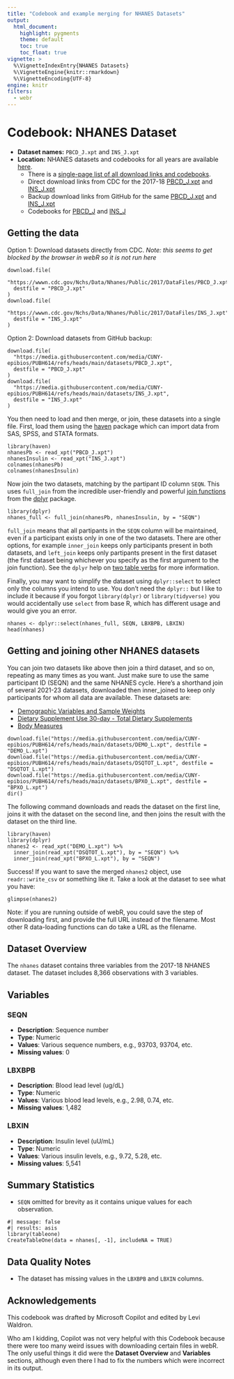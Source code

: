 ```yaml
---
title: "Codebook and example merging for NHANES Datasets"
output:
  html_document:
    highlight: pygments
    theme: default
    toc: true
    toc_float: true
vignette: >
  %\VignetteIndexEntry{NHANES Datasets}
  %\VignetteEngine{knitr::rmarkdown}
  %\VignetteEncoding{UTF-8}
engine: knitr
filters:
  - webr
---
```


# Codebook: NHANES Dataset

- **Dataset names:** `PBCD_J.xpt` and `INS_J.xpt`
- **Location:** NHANES datasets and codebooks for all years are available
[here](https://wwwn.cdc.gov/nchs/nhanes/Default.aspx). 
    - There is a [single-page list of all download links and codebooks](https://wwwn.cdc.gov/nchs/nhanes/search/datapage.aspx).
    - Direct download links from CDC for the 2017-18 [PBCD_J.xpt](https://wwwn.cdc.gov/Nchs/Data/Nhanes/Public/2017/DataFiles/PBCD_J.xpt) and [INS_J.xpt](https://wwwn.cdc.gov/Nchs/Data/Nhanes/Public/2017/DataFiles/INS_J.xpt)
    - Backup download links from GitHub for the same [PBCD_J.xpt](https://github.com/CUNY-epibios/PUBH614/raw/refs/heads/main/datasets/PBCD_J.xpt) and [INS_J.xpt](https://github.com/CUNY-epibios/PUBH614/raw/refs/heads/main/datasets/INS_J.xpt)
    - Codebooks for [PBCD_J](https://wwwn.cdc.gov/Nchs/Data/Nhanes/Public/2017/DataFiles/PBCD_J.htm) and [INS_J](https://wwwn.cdc.gov/Nchs/Data/Nhanes/Public/2017/DataFiles/INS_J.htm)

## Getting the data

Option 1: Download datasets directly from CDC. _Note: this seems to get blocked
by the browser in webR so it is not run here_
```
download.file(
  "https://wwwn.cdc.gov/Nchs/Data/Nhanes/Public/2017/DataFiles/PBCD_J.xpt",
  destfile = "PBCD_J.xpt"
)
download.file(
  "https://wwwn.cdc.gov/Nchs/Data/Nhanes/Public/2017/DataFiles/INS_J.xpt",
  destfile = "INS_J.xpt"
)
```

Option 2: Download datasets from GitHub backup:
```webr-r
download.file(
  "https://media.githubusercontent.com/media/CUNY-epibios/PUBH614/refs/heads/main/datasets/PBCD_J.xpt",
  destfile = "PBCD_J.xpt"
)
download.file(
  "https://media.githubusercontent.com/media/CUNY-epibios/PUBH614/refs/heads/main/datasets/INS_J.xpt",
  destfile = "INS_J.xpt"
)
```

You then need to load and then merge, or join, these datasets into a single file.
First, load them using the [haven](https://haven.tidyverse.org/) package which
can import data from SAS, SPSS, and STATA formats.

```webr-r
library(haven)
nhanesPb <- read_xpt("PBCD_J.xpt")
nhanesInsulin <- read_xpt("INS_J.xpt")
colnames(nhanesPb)
colnames(nhanesInsulin)
```

Now join the two datasets, matching by the partipant ID column `SEQN`. This uses 
`full_join` from the incredible user-friendly and powerful [join functions](https://dplyr.tidyverse.org/articles/base.html?q=join#two-table-verbs) 
from the [dplyr](https://dplyr.tidyverse.org/) package.

```webr-r
library(dplyr)
nhanes_full <- full_join(nhanesPb, nhanesInsulin, by = "SEQN")
```

::: {#boxedtext}
`full_join` means that all partipants in the `SEQN` column will be maintained, 
even if a participant exists only in one of the two datasets. There are other 
options, for example `inner_join` keeps only participants present in both
datasets, and `left_join` keeps only partipants present in the first dataset
(the first dataset being whichever you specify as the first argument to the join
function). See the `dplyr` help on [two table verbs](https://dplyr.tidyverse.org/articles/base.html?q=join#two-table-verbs)
for more information.
:::

Finally, you may want to simplify the dataset using `dplyr::select` to select
only the columns you intend to use. You don't need the `dplyr::` but I like to 
include it because if you forgot `library(dplyr)` or `library(tidyverse)` you 
would accidentally use `select` from base R, which has different usage and would
give you an error.

```webr-r
nhanes <- dplyr::select(nhanes_full, SEQN, LBXBPB, LBXIN)
head(nhanes)
```

## Getting and joining other NHANES datasets

You can join two datasets like above then join a third dataset, and so on, 
repeating as many times as you want. Just make sure to use the same participant
ID (SEQN) and the same NHANES cycle. Here's a shorthand join of several 2021-23
datasets, downloaded then inner_joined to keep only participants for whom all 
data are available. These datasets are:

* [Demographic Variables and Sample Weights](https://wwwn.cdc.gov/nchs/nhanes/search/datapage.aspx?Component=Demographics&Cycle=2021-2023)
* [Dietary Supplement Use 30-day - Total Dietary Supplements](https://wwwn.cdc.gov/nchs/nhanes/search/datapage.aspx?Component=Dietary&Cycle=2021-2023)
* [Body Measures](https://wwwn.cdc.gov/nchs/nhanes/search/datapage.aspx?Component=Examination&Cycle=2021-2023)

```webr-r
download.file("https://media.githubusercontent.com/media/CUNY-epibios/PUBH614/refs/heads/main/datasets/DEMO_L.xpt", destfile = "DEMO_L.xpt")
download.file("https://media.githubusercontent.com/media/CUNY-epibios/PUBH614/refs/heads/main/datasets/DSQTOT_L.xpt", destfile = "DSQTOT_L.xpt")
download.file("https://media.githubusercontent.com/media/CUNY-epibios/PUBH614/refs/heads/main/datasets/BPXO_L.xpt", destfile = "BPXO_L.xpt")
dir()
```

The following command downloads and reads the dataset on the first line, joins 
it with the dataset on the second line, and then joins the result with the dataset
on the third line. 

```webr-r
library(haven)
library(dplyr)
nhanes2 <- read_xpt("DEMO_L.xpt") %>%
  inner_join(read_xpt("DSQTOT_L.xpt"), by = "SEQN") %>%
  inner_join(read_xpt("BPXO_L.xpt"), by = "SEQN")
```

Success! If you want to save the merged `nhanes2` object, use `readr::write_csv` 
or something like it. Take a look at the dataset to see what you have:

```webr-r
glimpse(nhanes2)
```

::: {#boxedtext}
Note: if you are running outside of webR, you could save the step of downloading
first, and provide the full URL instead of the filename. Most other R 
data-loading functions can do take a URL as the filename.
:::

## Dataset Overview

The `nhanes` dataset contains three variables from the 2017-18 NHANES dataset. 
The dataset includes 8,366 observations with 3 variables.

## Variables

### SEQN
- **Description**: Sequence number
- **Type**: Numeric
- **Values**: Various sequence numbers, e.g., 93703, 93704, etc.
- **Missing values**: 0

### LBXBPB
- **Description**: Blood lead level (ug/dL)
- **Type**: Numeric
- **Values**: Various blood lead levels, e.g., 2.98, 0.74, etc.
- **Missing values**: 1,482

### LBXIN
- **Description**: Insulin level (uU/mL)
- **Type**: Numeric
- **Values**: Various insulin levels, e.g., 9.72, 5.28, etc.
- **Missing values**: 5,541

## Summary Statistics

- `SEQN` omitted for brevity as it contains unique values for each observation.

```webr-r
#| message: false
#| results: asis
library(tableone)
CreateTableOne(data = nhanes[, -1], includeNA = TRUE)
```

## Data Quality Notes
- The dataset has missing values in the `LBXBPB` and `LBXIN` columns.

## Acknowledgements
This codebook was drafted by Microsoft Copilot and edited by Levi Waldron. 

Who am I kidding, Copilot was not very helpful with this Codebook because there 
were too many weird issues with downloading certain files in webR. The only 
useful things it did were the **Dataset Overview** and **Variables** sections,
although even there I had to fix the numbers which were incorrect in its output.
